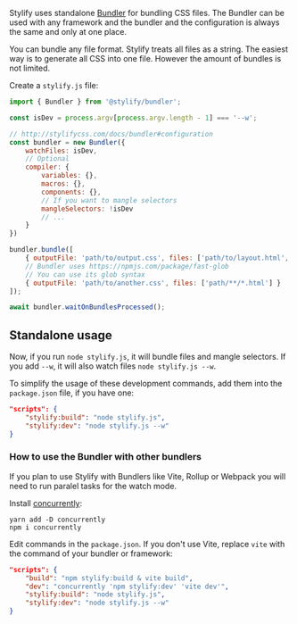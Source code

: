 
Stylify uses standalone [Bundler](/en/docs/bundler) for bundling CSS files.
The Bundler can be used with any framework and the bundler and the configuration is always the same and only at one place.

You can bundle any file format. Stylify treats all files as a string.
The easiest way is to generate all CSS into one file.
However the amount of bundles is not limited.

Create a `stylify.js` file:
```javascript
import { Bundler } from '@stylify/bundler';

const isDev = process.argv[process.argv.length - 1] === '--w';

// http://stylifycss.com/docs/bundler#configuration
const bundler = new Bundler({
	watchFiles: isDev,
	// Optional
	compiler: {
		variables: {},
		macros: {},
		components: {},
		// If you want to mangle selectors
		mangleSelectors: !isDev
		// ...
	}
})

bundler.bundle([
	{ outputFile: 'path/to/output.css', files: ['path/to/layout.html', 'path/to/page.php'] },
	// Bundler uses https://npmjs.com/package/fast-glob
	// You can use its glob syntax
	{ outputFile: 'path/to/another.css', files: ['path/**/*.html'] }
]);

await bundler.waitOnBundlesProcessed();
```

## Standalone usage
Now, if you run `node stylify.js`, it will bundle files and mangle selectors.
If you add `--w`, it will also watch files `node stylify.js --w`.

To simplify the usage of these development commands, add them into the `package.json` file, if you have one:

```json
"scripts": {
	"stylify:build": "node stylify.js",
	"stylify:dev": "node stylify.js --w"
}
```

### How to use the Bundler with other bundlers
If you plan to use Stylify with Bundlers like Vite, Rollup or Webpack you will need to run paralel tasks for the watch mode.

Install [concurrently](https://github.com/open-cli-tools/concurrently):

```
yarn add -D concurrently
npm i concurrently
```

Edit commands in the `package.json`.
If you don't use Vite, replace `vite` with the command of your bundler or framework:
```json
"scripts": {
	"build": "npm stylify:build & vite build",
	"dev": "concurrently 'npm stylify:dev' 'vite dev'",
	"stylify:build": "node stylify.js",
	"stylify:dev": "node stylify.js --w"
}
```

<WhereToNext packageName="bundler" />
